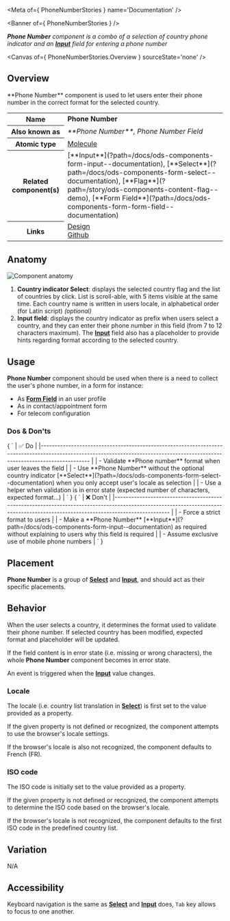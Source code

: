 
<Meta of={ PhoneNumberStories } name='Documentation' />

<Banner of={ PhoneNumberStories } />

_**Phone Number** component is a combo of a selection of country phone indicator and an [**Input**](?path=/docs/ods-components-form-input--documentation) field for entering a phone number_

<Canvas of={ PhoneNumberStories.Overview } sourceState='none' />

## Overview
<div>
  <div id='description'>
    **Phone Number** component is used to let users enter their phone number in the correct format for the selected
    country.
  </div>
  <table>
    <tbody>
    <tr>
      <th scope="row">Name</th>
      <td><strong>Phone Number</strong></td>
    </tr>
    <tr>
      <th scope="row">Also known as</th>
      <td><em>**Phone Number**, Phone Number Field</em></td>
    </tr>
    <tr>
      <th scope="row">Atomic type</th>
      <td>
        <a href='https://atomicdesign.bradfrost.com/chapter-2/#molecules'>Molecule<OdsIcon
          name={ ODS_ICON_NAME.externalLink }
          style={ { fontSize: '.7rem', paddingLeft: '.3rem', paddingRight: '.2rem' } }></OdsIcon></a>
      </td>
    </tr>
    <tr>
      <th scope="row">Related component(s)</th>
      <td>
        [**Input**](?path=/docs/ods-components-form-input--documentation),
        [**Select**](?path=/docs/ods-components-form-select--documentation),
        [**Flag**](?path=/story/ods-components-content-flag--demo), [**Form
        Field**](?path=/docs/ods-components-form-form-field--documentation)
      </td>
    </tr>
    <tr>
      <th scope="row">Links</th>
      <td>
        <a href='https://www.figma.com/proto/tIKzHa5KvHHyosgIgyBswB/Design-Tokens'>Design<OdsIcon
          name={ ODS_ICON_NAME.externalLink }
          style={ { fontSize: '.7rem', paddingLeft: '.3rem', paddingRight: '.2rem' } }></OdsIcon></a><br />
        <a href='https://github.com/ovh/design-system/tree/master/packages/components/src/phone-number'>Github<OdsIcon
          name={ ODS_ICON_NAME.externalLink }
          style={ { fontSize: '.7rem', paddingLeft: '.3rem', paddingRight: '.2rem' } }></OdsIcon></a>
      </td>
    </tr>
    </tbody>
  </table>
</div>

## Anatomy

![Component anatomy](components/phone-number/anatomy.png "Component anatomy")

1. **Country indicator Select**: displays the selected country flag and the list of countries by click. List is scroll-able, with 5 items visible at the same time. Each country name is written in users locale, in alphabetical order (for Latin script) _(optional)_
2. **Input field**: displays the country indicator as prefix when users select a country, and they can enter their phone number in this field (from 7 to 12 characters maximum). The [**Input**](?path=/docs/ods-components-form-input--documentation) field also has a placeholder to provide hints regarding format according to the selected country.

## Usage

**Phone Number** component should be used when there is a need to collect the user's phone number, in a form for instance:
- As [**Form Field**](?path=/docs/ods-components-form-form-field--documentation) in an user profile
- As in contact/appointment form
- For telecom configuration

### Dos & Don'ts
<Markdown>
  { `
| ✅ Do                                                                                                                                                                              |
|------------------------------------------------------------------------------------------------------------------------------------------------------------------------------    |
| - Validate **Phone number** format when user leaves the field                                                                                                                     |
| - Use **Phone Number** without the optional country indicator [**Select**](?path=/docs/ods-components-form-select--documentation) when you only accept user's locale as selection |
| - Use a helper when validation is in error state (expected number of characters, expected format...)                                                                              |
` }
</Markdown>
<Markdown>
  { `
| ❌ Don't                                                                                                                                                                          |
|-------------------------------------------------------------------------------------------------------------------------------------------------------------------------------- |
| - Force a strict format to users                                                                                                                                                 |
| - Make a **Phone Number** [**Input**](?path=/docs/ods-components-form-input--documentation) as required without explaining to users why this field is required                   |
| - Assume exclusive use of mobile phone numbers                                                                                                                                   |
` }
</Markdown>

## Placement

**Phone Number** is a group of [**Select**](?path=/docs/ods-components-form-select--documentation) and [**Input**](?path=/docs/ods-components-form-input--documentation), and should act as their specific placements.

## Behavior

When the user selects a country, it determines the format used to validate their phone number. If selected country has been modified, expected format and placeholder will be updated.

If the field content is in error state (i.e. missing or wrong characters), the whole **Phone Number** component becomes in error state.

An event is triggered when the [**Input**](?path=/docs/ods-components-form-input--documentation) value changes.

### Locale

The locale (i.e. country list translation in [**Select**](?path=/docs/ods-components-form-select--documentation)) is first set to the value provided as a property.

If the given property is not defined or recognized, the component attempts to use the browser's locale settings.

If the browser's locale is also not recognized, the component defaults to French (FR).

### ISO code

The ISO code is initially set to the value provided as a property.

If the given property is not defined or recognized, the component attempts to determine the ISO code based on the browser's locale.

If the browser's locale is not recognized, the component defaults to the first ISO code in the predefined country list.

## Variation

N/A

## Accessibility

Keyboard navigation is the same as [**Select**](?path=/docs/ods-components-form-select--documentation) and [**Input**](?path=/docs/ods-components-form-input--documentation) does, `Tab` key allows to focus to one another.
